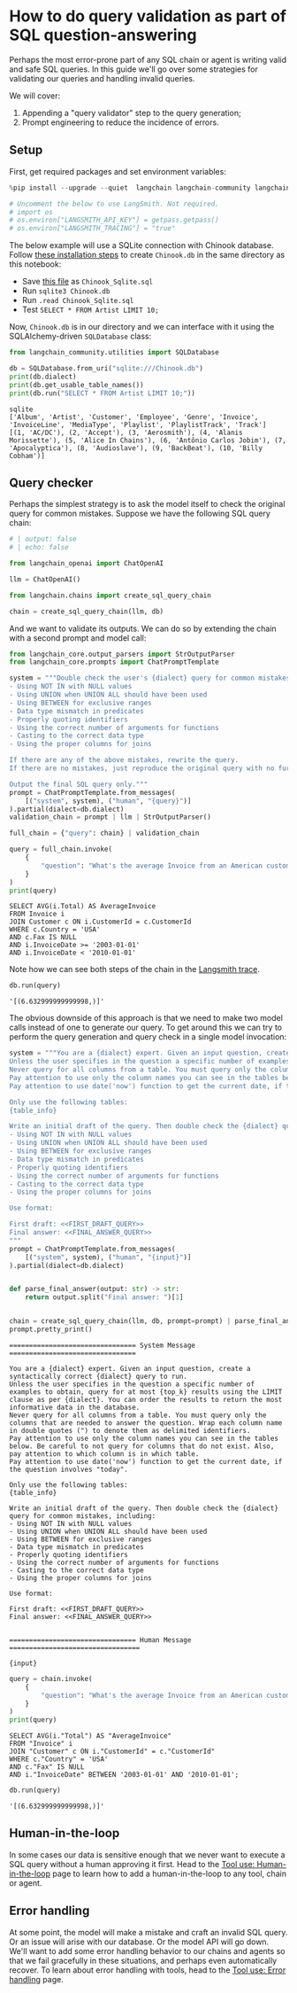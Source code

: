 # How to do query validation as part of SQL question-answering

Perhaps the most error-prone part of any SQL chain or agent is writing valid and safe SQL queries. In this guide we'll go over some strategies for validating our queries and handling invalid queries.

We will cover: 

1. Appending a "query validator" step to the query generation;
2. Prompt engineering to reduce the incidence of errors.

## Setup

First, get required packages and set environment variables:


```python
%pip install --upgrade --quiet  langchain langchain-community langchain-openai
```


```python
# Uncomment the below to use LangSmith. Not required.
# import os
# os.environ["LANGSMITH_API_KEY"] = getpass.getpass()
# os.environ["LANGSMITH_TRACING"] = "true"
```

The below example will use a SQLite connection with Chinook database. Follow [these installation steps](https://database.guide/2-sample-databases-sqlite/) to create `Chinook.db` in the same directory as this notebook:

* Save [this file](https://raw.githubusercontent.com/lerocha/chinook-database/master/ChinookDatabase/DataSources/Chinook_Sqlite.sql) as `Chinook_Sqlite.sql`
* Run `sqlite3 Chinook.db`
* Run `.read Chinook_Sqlite.sql`
* Test `SELECT * FROM Artist LIMIT 10;`

Now, `Chinook.db` is in our directory and we can interface with it using the SQLAlchemy-driven `SQLDatabase` class:


```python
from langchain_community.utilities import SQLDatabase

db = SQLDatabase.from_uri("sqlite:///Chinook.db")
print(db.dialect)
print(db.get_usable_table_names())
print(db.run("SELECT * FROM Artist LIMIT 10;"))
```
```output
sqlite
['Album', 'Artist', 'Customer', 'Employee', 'Genre', 'Invoice', 'InvoiceLine', 'MediaType', 'Playlist', 'PlaylistTrack', 'Track']
[(1, 'AC/DC'), (2, 'Accept'), (3, 'Aerosmith'), (4, 'Alanis Morissette'), (5, 'Alice In Chains'), (6, 'Antônio Carlos Jobim'), (7, 'Apocalyptica'), (8, 'Audioslave'), (9, 'BackBeat'), (10, 'Billy Cobham')]
```
## Query checker

Perhaps the simplest strategy is to ask the model itself to check the original query for common mistakes. Suppose we have the following SQL query chain:

<ChatModelTabs customVarName="llm" />



```python
# | output: false
# | echo: false

from langchain_openai import ChatOpenAI

llm = ChatOpenAI()
```


```python
from langchain.chains import create_sql_query_chain

chain = create_sql_query_chain(llm, db)
```

And we want to validate its outputs. We can do so by extending the chain with a second prompt and model call:


```python
from langchain_core.output_parsers import StrOutputParser
from langchain_core.prompts import ChatPromptTemplate

system = """Double check the user's {dialect} query for common mistakes, including:
- Using NOT IN with NULL values
- Using UNION when UNION ALL should have been used
- Using BETWEEN for exclusive ranges
- Data type mismatch in predicates
- Properly quoting identifiers
- Using the correct number of arguments for functions
- Casting to the correct data type
- Using the proper columns for joins

If there are any of the above mistakes, rewrite the query.
If there are no mistakes, just reproduce the original query with no further commentary.

Output the final SQL query only."""
prompt = ChatPromptTemplate.from_messages(
    [("system", system), ("human", "{query}")]
).partial(dialect=db.dialect)
validation_chain = prompt | llm | StrOutputParser()

full_chain = {"query": chain} | validation_chain
```


```python
query = full_chain.invoke(
    {
        "question": "What's the average Invoice from an American customer whose Fax is missing since 2003 but before 2010"
    }
)
print(query)
```
```output
SELECT AVG(i.Total) AS AverageInvoice
FROM Invoice i
JOIN Customer c ON i.CustomerId = c.CustomerId
WHERE c.Country = 'USA'
AND c.Fax IS NULL
AND i.InvoiceDate >= '2003-01-01' 
AND i.InvoiceDate < '2010-01-01'
```
Note how we can see both steps of the chain in the [Langsmith trace](https://smith.langchain.com/public/8a743295-a57c-4e4c-8625-bc7e36af9d74/r).


```python
db.run(query)
```



```output
'[(6.632999999999998,)]'
```


The obvious downside of this approach is that we need to make two model calls instead of one to generate our query. To get around this we can try to perform the query generation and query check in a single model invocation:


```python
system = """You are a {dialect} expert. Given an input question, create a syntactically correct {dialect} query to run.
Unless the user specifies in the question a specific number of examples to obtain, query for at most {top_k} results using the LIMIT clause as per {dialect}. You can order the results to return the most informative data in the database.
Never query for all columns from a table. You must query only the columns that are needed to answer the question. Wrap each column name in double quotes (") to denote them as delimited identifiers.
Pay attention to use only the column names you can see in the tables below. Be careful to not query for columns that do not exist. Also, pay attention to which column is in which table.
Pay attention to use date('now') function to get the current date, if the question involves "today".

Only use the following tables:
{table_info}

Write an initial draft of the query. Then double check the {dialect} query for common mistakes, including:
- Using NOT IN with NULL values
- Using UNION when UNION ALL should have been used
- Using BETWEEN for exclusive ranges
- Data type mismatch in predicates
- Properly quoting identifiers
- Using the correct number of arguments for functions
- Casting to the correct data type
- Using the proper columns for joins

Use format:

First draft: <<FIRST_DRAFT_QUERY>>
Final answer: <<FINAL_ANSWER_QUERY>>
"""
prompt = ChatPromptTemplate.from_messages(
    [("system", system), ("human", "{input}")]
).partial(dialect=db.dialect)


def parse_final_answer(output: str) -> str:
    return output.split("Final answer: ")[1]


chain = create_sql_query_chain(llm, db, prompt=prompt) | parse_final_answer
prompt.pretty_print()
```
```output
================================ System Message ================================

You are a {dialect} expert. Given an input question, create a syntactically correct {dialect} query to run.
Unless the user specifies in the question a specific number of examples to obtain, query for at most {top_k} results using the LIMIT clause as per {dialect}. You can order the results to return the most informative data in the database.
Never query for all columns from a table. You must query only the columns that are needed to answer the question. Wrap each column name in double quotes (") to denote them as delimited identifiers.
Pay attention to use only the column names you can see in the tables below. Be careful to not query for columns that do not exist. Also, pay attention to which column is in which table.
Pay attention to use date('now') function to get the current date, if the question involves "today".

Only use the following tables:
{table_info}

Write an initial draft of the query. Then double check the {dialect} query for common mistakes, including:
- Using NOT IN with NULL values
- Using UNION when UNION ALL should have been used
- Using BETWEEN for exclusive ranges
- Data type mismatch in predicates
- Properly quoting identifiers
- Using the correct number of arguments for functions
- Casting to the correct data type
- Using the proper columns for joins

Use format:

First draft: <<FIRST_DRAFT_QUERY>>
Final answer: <<FINAL_ANSWER_QUERY>>


================================ Human Message =================================

{input}
```

```python
query = chain.invoke(
    {
        "question": "What's the average Invoice from an American customer whose Fax is missing since 2003 but before 2010"
    }
)
print(query)
```
```output
SELECT AVG(i."Total") AS "AverageInvoice"
FROM "Invoice" i
JOIN "Customer" c ON i."CustomerId" = c."CustomerId"
WHERE c."Country" = 'USA'
AND c."Fax" IS NULL
AND i."InvoiceDate" BETWEEN '2003-01-01' AND '2010-01-01';
```

```python
db.run(query)
```



```output
'[(6.632999999999998,)]'
```


## Human-in-the-loop

In some cases our data is sensitive enough that we never want to execute a SQL query without a human approving it first. Head to the [Tool use: Human-in-the-loop](/oss/python/how-to/tools_human) page to learn how to add a human-in-the-loop to any tool, chain or agent.

## Error handling

At some point, the model will make a mistake and craft an invalid SQL query. Or an issue will arise with our database. Or the model API will go down. We'll want to add some error handling behavior to our chains and agents so that we fail gracefully in these situations, and perhaps even automatically recover. To learn about error handling with tools, head to the [Tool use: Error handling](/oss/python/how-to/tools_error) page.
